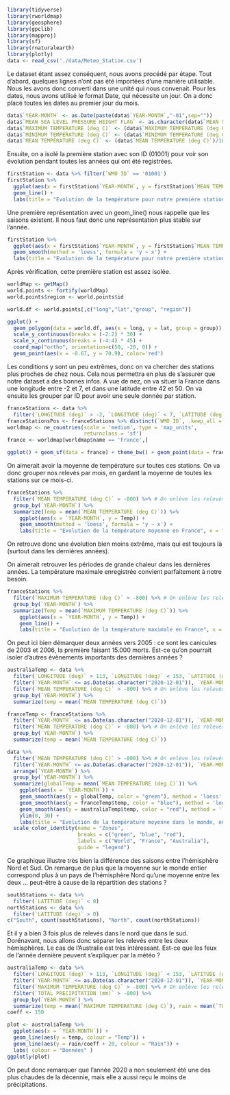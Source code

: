 ```r
library(tidyverse)
library(rworldmap)
library(geosphere)
library(gpclib)
library(mapproj)
library(sf)
library(rnaturalearth)
library(plotly)
data <- read_csv('./data/Meteo_Station.csv')
```

Le dataset étant assez conséquent, nous avons procédé par étape.
Tout d'abord, quelques lignes n'ont pas été importées d'une manière utilisable. Nous les avons donc converti dans une unité qui nous convenait. Pour les dates, nous avons utilisé le format Date, qui nécessite un jour. On a donc placé toutes les dates au premier jour du mois.

```r
data$`YEAR-MONTH` <- as.Date(paste(data$`YEAR-MONTH`,"-01",sep=""))
data$`MEAN SEA LEVEL PRESSURE HEIGHT FLAG` <- as.character(data$`MEAN SEA LEVEL PRESSURE HEIGHT FLAG`)
data$`MAXIMUM TEMPERATURE (deg C)` <- (data$`MAXIMUM TEMPERATURE (deg C)`)/10
data$`MINIMUM TEMPERATURE (deg C)` <- (data$`MINIMUM TEMPERATURE (deg C)`)/10
data$`MEAN TEMPERATURE (deg C)` <- (data$`MEAN TEMPERATURE (deg C)`)/10
```

Ensuite, on a isolé la première station avec son ID (01001) pour voir son évolution pendant toutes les années qui ont été registrées.

```r
firstStation <- data %>% filter(`WMO ID` == '01001')
firstStation %>% 
  ggplot(aes(x = firstStation$`YEAR-MONTH`, y = firstStation$`MEAN TEMPERATURE (deg C)`)) + 
  geom_line() + 
  labs(title = "Evolution de la température pour notre première station", x = "Date", y = "Température moyenne")
```

Une première représentation avec un geom_line() nous rappelle que les saisons existent. Il nous faut donc une représentation plus stable sur l'année.

```r
firstStation %>% 
  ggplot(aes(x = firstStation$`YEAR-MONTH`, y = firstStation$`MEAN TEMPERATURE (deg C)`)) + 
  geom_smooth(method = 'loess', formula = 'y ~ x') +
  labs(title = "Evolution de la température pour notre première station", x = "Date", y = "Température moyenne")
```

Après vérification, cette première station est assez isolée.

```r
worldMap <- getMap()
world.points <- fortify(worldMap)
world.points$region <- world.points$id

world.df <- world.points[,c("long","lat","group", "region")]

ggplot() + 
  geom_polygon(data = world.df, aes(x = long, y = lat, group = group)) +
  scale_y_continuous(breaks = (-2:2) * 30) +
  scale_x_continuous(breaks = (-4:4) * 45) +
  coord_map("ortho", orientation=c(50, -20, 0)) +
  geom_point(aes(x = -8.67, y = 70.9), color='red')
```

Les conditions y sont un peu extrêmes, donc on va chercher des stations plus proches de chez nous. Cela nous permettra en plus de s'assurer que notre dataset a des bonnes infos.
A vue de nez, on va situer la France dans une longitude entre -2 et 7, et dans une latitude entre 42 et 50.
On va ensuite les grouper par ID pour avoir une seule donnée par station.

```r
franceStations <- data %>% 
  filter(`LONGITUDE (deg)` > -2, `LONGITUDE (deg)` < 7, `LATITUDE (deg)` > 42, `LATITUDE (deg)` < 51)
franceStationsPos <- franceStations %>% distinct(`WMO ID`, .keep_all = TRUE)
worldmap <- ne_countries(scale = 'medium', type = 'map_units',
                         returnclass = 'sf')
france <- worldmap[worldmap$name == 'France',]

ggplot() + geom_sf(data = france) + theme_bw() + geom_point(data = franceStationsPos , aes(x = `LONGITUDE (deg)`, y = `LATITUDE (deg)`), color = "blue")
```

On aimerait avoir la moyenne de température sur toutes ces stations. On va donc grouper nos relevés par mois, en gardant la moyenne de toutes les stations sur ce mois-ci.

```r
franceStations %>%
  filter(`MEAN TEMPERATURE (deg C)` > -800) %>% # On enlève les relevés sans températures
  group_by(`YEAR-MONTH`) %>%
  summarize(Temp = mean(`MEAN TEMPERATURE (deg C)`)) %>%
    ggplot(aes(x = `YEAR-MONTH`, y = Temp)) + 
    geom_smooth(method = 'loess', formula = 'y ~ x') +
    labs(title = "Evolution de la température moyenne en France", x = "Date", y = "Température moyenne")
```

On retrouve donc une évolution bien moins extrême, mais qui est toujours là (surtout dans les dernières années).

On aimerait retrouver les périodes de grande chaleur dans les dernières années. La température maximale enregistrée convient parfaitement à notre besoin.

```r
franceStations %>%
  filter(`MAXIMUM TEMPERATURE (deg C)` > -800) %>% # On enlève les relevés sans températures
  group_by(`YEAR-MONTH`) %>%
  summarize(Temp = mean(`MAXIMUM TEMPERATURE (deg C)`)) %>%
    ggplot(aes(x = `YEAR-MONTH`, y = Temp)) + 
    geom_line() +
    labs(title = "Evolution de la température maximale en France", x = "Date", y = "Température moyenne")
```

On peut ici bien démarquer deux années vers 2005 : ce sont les canicules de 2003 et 2006, la première faisant 15.000 morts.
Est-ce qu'on pourrait isoler d'autres évènements importants des dernières années ?

```r
australiaTemp <- data %>%
  filter(`LONGITUDE (deg)` > 113, `LONGITUDE (deg)` < 153, `LATITUDE (deg)` > -35, `LATITUDE (deg)` < -14) %>%
  filter(`YEAR-MONTH` <= as.Date(as.character("2020-12-01")), `YEAR-MONTH` >= as.Date(as.character("2020-01-01"))) %>%
  filter(`MEAN TEMPERATURE (deg C)` > -800) %>% # On enlève les relevés sans températures
  group_by(`YEAR-MONTH`) %>%
  summarize(temp = mean(`MEAN TEMPERATURE (deg C)`))

franceTemp <- franceStations %>%
  filter(`YEAR-MONTH` <= as.Date(as.character("2020-12-01")), `YEAR-MONTH` >= as.Date(as.character("2020-01-01"))) %>%
  filter(`MEAN TEMPERATURE (deg C)` > -800) %>% # On enlève les relevés sans températures
  group_by(`YEAR-MONTH`) %>%
  summarize(temp = mean(`MEAN TEMPERATURE (deg C)`))

data %>%
  filter(`MEAN TEMPERATURE (deg C)` > -800) %>% # On enlève les relevés sans températures
  filter(`YEAR-MONTH` <= as.Date(as.character("2020-12-01")), `YEAR-MONTH` >= as.Date(as.character("2020-01-01"))) %>%
  arrange(`YEAR-MONTH`) %>%
  group_by(`YEAR-MONTH`) %>%
  summarize(globalTemp = mean(`MEAN TEMPERATURE (deg C)`)) %>%
    ggplot(aes(x = `YEAR-MONTH`)) + 
    geom_smooth(aes(y = globalTemp, color = "green"), method = 'loess', formula = 'y ~ x', se=F, show.legend = TRUE) +
    geom_smooth(aes(y = franceTemp$temp, color = "blue"), method = 'loess', formula = 'y ~ x', se=F, show.legend = TRUE) +
    geom_smooth(aes(y = australiaTemp$temp, color = "red"), method = 'loess', formula = 'y ~ x', se=F, show.legend = TRUE) +
    ylim(0, 30) + 
    labs(title = "Evolution de la température moyenne dans le monde, en France, en Australie", x = "Date", y = "Température moyenne") +
  scale_color_identity(name = "Zones",
                       breaks = c("green", "blue", "red"),
                       labels = c("World", "France", "Australia"),
                       guide = "legend")
```

Ce graphique illustre très bien la différence des saisons entre l'hémisphère Nord et Sud. On remarque de plus que la moyenne sur le monde entier correspond plus à un pays de l'hémisphère Nord qu'une moyenne entre les deux ... peut-être à cause de la répartition des stations ?

```r
southStations <- data %>%
  filter(`LATITUDE (deg)` < 0)
northStations <- data %>%
  filter(`LATITUDE (deg)` > 0)
c("South", count(southStations), "North", count(northStations))
```

Et il y a bien 3 fois plus de relevés dans le nord que dans le sud. Dorénavant, nous allons donc séparer les relevés entre les deux hémisphères.
Le cas de l'Australie est très intéressant. Est-ce que les feux de l'année dernière peuvent s'expliquer par la météo ?

```r
australiaTemp <- data %>%
  filter(`LONGITUDE (deg)` > 113, `LONGITUDE (deg)` < 153, `LATITUDE (deg)` > -35, `LATITUDE (deg)` < -14) %>%
  filter(`YEAR-MONTH` <= as.Date(as.character("2020-12-01")), `YEAR-MONTH` >= as.Date(as.character("2010-01-01"))) %>%
  filter(`MAXIMUM TEMPERATURE (deg C)` > -800) %>% # On enlève les relevés sans températures
  filter(`TOTAL PRECIPITATION (mm)` > -800) %>%
  group_by(`YEAR-MONTH`) %>%
  summarize(temp = mean(`MAXIMUM TEMPERATURE (deg C)`), rain = mean(`TOTAL PRECIPITATION (mm)`))
coeff <- 150

plot <- australiaTemp %>%
  ggplot(aes(x = `YEAR-MONTH`)) + 
  geom_line(aes(y = temp, colour = "Temp")) +
  geom_line(aes(y = rain/coeff + 20, colour = "Rain")) +
  labs( colour = "Données" )
ggplotly(plot)
```

On peut donc remarquer que l'année 2020 a non seulement été une des plus chaudes de la décennie, mais elle a aussi reçu le moins de précipitations.